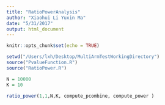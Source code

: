 ```yaml
---
title: "RatioPowerAnalysis"
author: "Xiaohui Li Yuxin Ma"
date: "5/31/2017"
output: html_document
---
```


```r
knitr::opts_chunk$set(echo = TRUE)
```

```r
setwd("/Users/lxh/Desktop/MultiArmTestWorkingDirectory")
source("PvalueFunction.R")
source("RatioPower.R")
```

```r
N = 10000
K = 10

ratio_power(1,1,N,K, compute_pcombine, compute_power )
```

